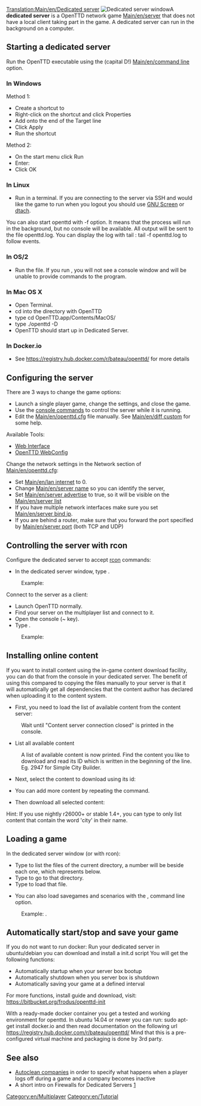 [[Translation:Main/en/Dedicated server]]{{en/-}}
[[File:en/Dedicated server.png|right|frame|Dedicated server window]]A '''dedicated server''' is a OpenTTD network game [[Main/en/server]] that does not have a local client taking part in the game. A dedicated server can run in the background on a computer.

==Starting a dedicated server==
Run the OpenTTD executable using the {{c|-D|}} (capital D!) [[Main/en/command line]] option. 

===In Windows===
Method 1:
*Create a shortcut to {{c|openttd.exe|}}
*Right-click on the shortcut and click Properties
*Add {{c|-D|}} onto the end of the Target line
*Click Apply
*Run the shortcut


Method 2:
*On the start menu click Run
*Enter: {{c|"c:\(path to openttd)\openttd.exe" -D|}}
*Click OK

===In Linux===
*Run {{c|openttd -D|}} in a terminal. If you are connecting to the server via SSH and would like the game to run when you logout you should use [http://www.gnu.org/software/screen/ GNU Screen] or [http://dtach.sourceforge.net/ dtach].

You can also start openttd with -f option. It means that the process will run in the background, but no console will be available. All output will be sent to the file openttd.log. You can display the log with tail : tail -f openttd.log to follow events.

===In OS/2===
*Run the {{c|dedicated.cmd|}} file. If you run {{c|openttd -D|}}, you will not see a console window and will be unable to provide commands to the program.

===In Mac OS X===
*Open Terminal.
*cd into the directory with OpenTTD
*type cd OpenTTD.app/Contents/MacOS/
*type ./openttd -D
*OpenTTD should start up in Dedicated Server.

===In Docker.io ===
* See https://registry.hub.docker.com/r/bateau/openttd/ for more details

==Configuring the server==
There are 3 ways to change the game options:
*Launch a single player game, change the settings, and close the game.
*Use the [[Main/en/Console#Server commands|console commands]] to control the server while it is running.
*Edit the [[Main/en/openttd.cfg]] file manually. See [[Main/en/diff custom]] for some help.
Available Tools:
*[http://www.tt-forums.net/viewtopic.php?f=29&t=33967 Web Interface]
*[http://olex.biz/en/software/spiele/openttd-webconfig OpenTTD WebConfig]


Change the network settings in the Network section of [[Main/en/openttd.cfg]]:
*Set [[Main/en/lan internet]] to 0.
*Change [[Main/en/server name]] so you can identify the server, 
*Set [[Main/en/server advertise]] to true, so it will be visible on the [[Main/en/server list]]
*If you have multiple network interfaces make sure you set [[Main/en/server bind ip]].
*If you are behind a router, make sure that you forward the port specified by [[Main/en/server port]] (both TCP and UDP)

==Controlling the server with rcon==
Configure the dedicated server to accept [[Main/en/Console#Server commands|rcon]] commands:
*In the dedicated server window, type {{c|rcon_pw <password>|}}. 
:Example: {{c|rcon_pw x8na7f|}}


Connect to the server as a client:
*Launch OpenTTD normally.
*Find your server on the multiplayer list and connect to it.
*Open the console (~ key).
*Type {{c|rcon <password> "<command>"|}}. 
:Example: {{c|rcon x8na7f "kick 5"|}}

==Installing online content==
If you want to install content using the in-game content download facility, you can do that from the console in your dedicated server. The benefit of using this compared to copying the files manually to your server is that it will automatically get all dependencies that the content author has declared when uploading it to the content system.

*First, you need to load the list of available content from the content server:
:{{c|content update|}}
:Wait until "Content server connection closed" is printed in the console.

*List all available content
:{{c|content state|}}
:A list of available content is now printed. Find the content you like to download and read its ID which is written in the beginning of the line. Eg. 2947 for Simple City Builder.

*Next, select the content to download using its id:
:{{c|content select 2947|}}

*You can add more content by repeating the {{c|content select|}} command.

*Then download all selected content:
:{{c|content download|}}

Hint: If you use nightly r26000+ or stable 1.4+, you can type {{c|content state city|}} to only list content that contain the word 'city' in their name.

==Loading a game==
In the dedicated server window (or with rcon):
*Type {{c|ls|}} to list the files of the current directory, a number will be beside each one, which represents {{c|<number>|}} below.
*Type {{c|cd <number>|}} to go to that directory.
*Type {{c|load <number>|}} to load that file.

*You can also load savegames and scenarios with the {{c|-g "<filename>"|}}, command line option. 
:Example: {{c|openttd.exe -D -g "scenario/echo.scn"|}}.

== Automatically start/stop and save your game ==
If you do not want to run docker: Run your dedicated server in ubuntu/debian you can download and install a init.d script
You will get the following functions:
* Automatically startup when your server box bootup
* Automatically shutdown when you server box is shutdown
* Automatically saving your game at a defined interval
For more functions, install guide and download, visit: https://bitbucket.org/frodus/openttd-init

With a ready-made docker container you get a tested and working environment for openttd.
In ubuntu 14.04 or newer you can run: sudo apt-get install docker.io and then read documentation on the following url
https://registry.hub.docker.com/r/bateau/openttd/
Mind that this is a pre-configured virtual machine and packaging is done by 3rd party.


==See also==
*[[Main/en/Autoclean companies|Autoclean companies]]   in order to specify what happens when a player logs off during a game and a company becomes inactive
*A short intro on Firewalls for  Dedicated Servers [http://www.uk2.net/blog/why-is-a-firewall-important-for-your-dedicated-server-2/]

[[Category:en/Multiplayer]]
[[Category:en/Tutorial]]